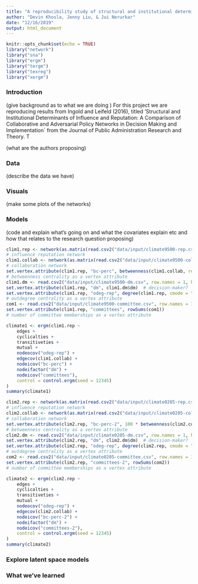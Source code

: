 ```yaml
---
title: "A reproducibility study of structural and institutional determinants of influence and reputation"
author: "Devin Khosla, Jenny Liu, & Jui Nerurkar"
date: "12/16/2019"
output: html_document
---
```


```r
knitr::opts_chunk$set(echo = TRUE)
library("network")
library("sna")
library("ergm")
library("tergm")
library("texreg")
library("xergm")
```

### Introduction
(give background as to what we are doing )
For this project we are reproducing results from Ingold and Leifeld (2016), titled 'Structural and Institutional Determinants of Influence and Reputation: A Comparison of Collaborative and Adversarial Policy Networks in Decision Making and Implementation` from the Journal of Public Administration Research and Theory. T 

(what are the authors proposing)

### Data
(describe the data we have)


### Visuals 
(make some plots of the networks)



### Models 
(code and explain what's going on and what the covariates explain etc and how that relates to the research question proposing)

```r
clim1.rep <- network(as.matrix(read.csv2("data/input/climate9500-rep.csv", row.names = 1, header = TRUE)))
# influence reputation network
clim1.collab <- network(as.matrix(read.csv2("data/input/climate9500-collab.csv", row.names = 1, header = TRUE)))  
# collaboration network
set.vertex.attribute(clim1.rep, "bc-perc", betweenness(clim1.collab, rescale = TRUE))  
# betweenness centrality as a vertex attribute
clim1.dm <- read.csv2("data/input/climate9500-dm.csv", row.names = 1, header = TRUE)
set.vertex.attribute(clim1.rep, "dm", clim1.dm$dm)  # decision-maker?
set.vertex.attribute(clim1.rep, "odeg-rep", degree(clim1.rep, cmode = "outdegree"))  
# outdegree centrality as a vertex attribute
com1 <- read.csv2("data/input/climate9500-committee.csv", row.names = 1, header = TRUE)
set.vertex.attribute(clim1.rep, "committees", rowSums(com1))
# number of committee memberships as a vertex attribute
```

```r
climate1 <- ergm(clim1.rep ~ 
    edges + 
    cyclicalties + 
    transitiveties + 
    mutual + 
    nodeocov("odeg-rep") + 
    edgecov(clim1.collab) + 
    nodeicov("bc-perc") + 
    nodeifactor("dm") + 
    nodeicov("committees"), 
    control = control.ergm(seed = 12345)
) 
summary(climate1)
```

```r
clim2.rep <- network(as.matrix(read.csv2("data/input/climate0205-rep.csv", row.names = 1, header = TRUE)))
# influence reputation network
clim2.collab <- network(as.matrix(read.csv2("data/input/climate0205-collab.csv", row.names = 1, header = TRUE)))
# collaboration network
set.vertex.attribute(clim2.rep, "bc-perc-2", 100 * betweenness(clim2.collab, rescale = TRUE))  
# betweenness centrality as a vertex attribute
clim2.dm <- read.csv2("data/input/climate0205-dm.csv", row.names = 1, header = TRUE)
set.vertex.attribute(clim2.rep, "dm", clim2.dm$dm)  # decision-maker?
set.vertex.attribute(clim2.rep, "odeg-rep", degree(clim2.rep, cmode = "outdegree"))  
# outdegree centrality as a vertex attribute
com2 <- read.csv2("data/input/climate0205-committee.csv", row.names = 1, header = TRUE)
set.vertex.attribute(clim2.rep, "committees-2", rowSums(com2))
# number of committee memberships as a vertex attribute
```

```r
climate2 <- ergm(clim2.rep ~ 
    edges + 
    cyclicalties + 
    transitiveties + 
    mutual + 
    nodeocov("odeg-rep") + 
    edgecov(clim2.collab) + 
    nodeicov("bc-perc-2") + 
    nodeifactor("dm") + 
    nodeicov("committees-2"), 
    control = control.ergm(seed = 12345)
)
summary(climate2)
```

### Explore latent space models



### What we've learned 






